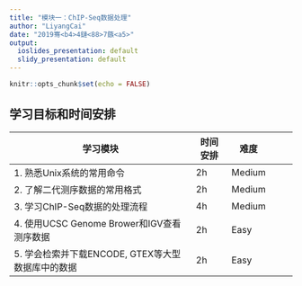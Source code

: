 ```yaml
---
title: "模块一：ChIP-Seq数据处理"
author: "LiyangCai"
date: "2019骞<b4>4鏈<88>7鏃<a5>"
output:
  ioslides_presentation: default
  slidy_presentation: default
---
```


```r
knitr::opts_chunk$set(echo = FALSE)
```


## 学习目标和时间安排
| 学习模块                                          | 时间安排 | 难度   |   |   |
|---------------------------------------------------|----------|--------|---|---|
| 1. 熟悉Unix系统的常用命令                         | 2h       | Medium |   |   |
| 2. 了解二代测序数据的常用格式                     | 2h       | Medium |   |   |
| 3. 学习ChIP-Seq数据的处理流程                     | 4h       | Medium |   |   |
| 4. 使用UCSC Genome Brower和IGV查看测序数据        | 2h       | Easy   |   |   |
| 5. 学会检索并下载ENCODE, GTEX等大型数据库中的数据 | 2h       | Easy   |   |   |


